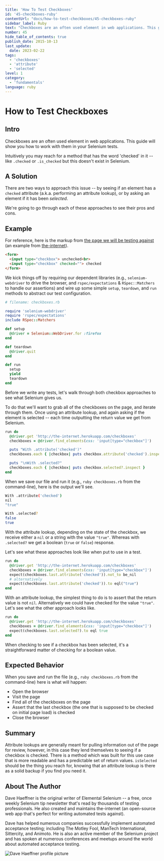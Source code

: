 ```yaml
---
title: 'How To Test Checkboxes'
id: '45-checkboxes-ruby'
contentUrl: "docs/how-to-test-checkboxes/45-checkboxes-ruby"
sidebar_label: Ruby
text: "Checkboxes are an often used element in web applications. This guide will show you how to work with them in your Selenium tests."
number: 45
hide_table_of_contents: true
publish_date: 2015-10-13
last_update:
  date: 2023-02-22
tags:
  - 'checkboxes'
  - 'attribute'
  - 'selected'
level: 1
category:
  - 'fundamentals'
language: ruby
---
```


# How to Test Checkboxes

## Intro

Checkboxes are an often used element in web applications. This guide will show you how to work with them in your Selenium tests.

Intuitively you may reach for a method that has the word 'checked' in it -- like `.checked` or `.is_checked` but this doesn't exist in Selenium.

## A Solution

There are two ways to approach this issue -- by seeing if an element has a `checked` attribute (a.k.a. performing an attribute lookup), or by asking an element if it has been _selected_.

We're going to go through each of these approaches to see their pros and cons.

## Example

For reference, here is the markup from [the page we will be testing against](http://the-internet.herokuapp.com/checkboxes) (an example from [the-internet](https://github.com/tourdedave/the-internet)).

```html
<form>
  <input type="checkbox"> unchecked<br>
  <input type="checkbox" checked=""> checked
</form>
```

We kick things off by requiring our dependent libraries (e.g., `selenium-webdriver` to drive the browser, and `rspec/expectations` & `RSpec::Matchers` to handle our assertions) and wire up some simple `setup`, `teardown`, and `run` methods to abstract our test configuration.

```ruby
# filename: checkboxes.rb

require 'selenium-webdriver'
require 'rspec/expectations'
include RSpec::Matchers

def setup
  @driver = Selenium::WebDriver.for :firefox
end

def teardown
  @driver.quit
end

def run
  setup
  yield
  teardown
end
```

Before we write any tests, let's walk through both checkbox approaches to see what Selenium gives us.

To do that we'll want to grab all of the checkboxes on the page, and iterate through them. Once using an attribute lookup, and again asking if the element is selected -- each time outputting the return value we get from Selenium.

```ruby
run do
  @driver.get 'http://the-internet.herokuapp.com/checkboxes'
  checkboxes = @driver.find_elements(css: 'input[type="checkbox"]')

  puts "With .attribute('checked')"
  checkboxes.each { |checkbox| puts checkbox.attribute('checked').inspect }

  puts "\nWith .selected?"
  checkboxes.each { |checkbox| puts checkbox.selected?.inspect }
end
```

When we save our file and run it (e.g., `ruby checkboxes.rb` from the command-line), here is the output we'll see.

```sh
With .attribute('checked')
nil
"true"

With .selected?
false
true
```

With the attribute lookup, depending on the state of the checkbox, we receive either a `nil` or a string with the value `"true"`. Whereas with `.selected?` we get a boolean (`true` or `false`) response.

Let's see what these approaches look like when put to use in a test.

```ruby
run do
  @driver.get 'http://the-internet.herokuapp.com/checkboxes'
  checkboxes = @driver.find_elements(css: 'input[type="checkbox"]')
  expect(checkboxes.last.attribute('checked')).not_to be_nil
  # alternatively
  expect(checkboxes.last.attribute('checked')).to eql("true")
end
```

With an attribute lookup, the simplest thing to do is to assert that the return value is not `nil`. Alternatively we could have checked for the value `"true"`. Let's see what the other approach looks like.

```ruby
run do
  @driver.get 'http://the-internet.herokuapp.com/checkboxes'
  checkboxes = @driver.find_elements(css: 'input[type="checkbox"]')
  expect(checkboxes.last.selected?).to eql true
end
```

When checking to see if a checkbox has been selected, it's a straightforward matter of checking for a boolean value.

## Expected Behavior

When you save and run the file (e.g., `ruby checkboxes.rb` from the command-line) here is what will happen:

+ Open the browser
+ Visit the page
+ Find all of the checkboxes on the page
+ Assert that the last checkbox (the one that is supposed to be checked on initial page load) is checked
+ Close the browser

## Summary

Attribute lookups are generally meant for pulling information out of the page for review, however, in this case they lend themselves to seeing if a checkbox is checked. There is a method which was built for this use case that is more readable and has a predictable set of return values. `isSelected` should be the thing you reach for, knowing that an attribute lookup is there as a solid backup if you find you need it.

## About The Author

Dave Haeffner is the original writer of Elemental Selenium -- a free, once weekly Selenium tip newsletter that's read by thousands of testing professionals. He also created and maintains the-internet (an open-source web app that's perfect for writing automated tests against).

Dave has helped numerous companies successfully implement automated acceptance testing; including The Motley Fool, ManTech International, Sittercity, and Animoto. He is also an active member of the Selenium project and has spoken at numerous conferences and meetups around the world about automated acceptance testing.

![Dave Haeffner profile picture](/img/authors/dave-haeffner.jpeg#author-img 'a title')
